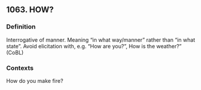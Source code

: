 ## 1063. HOW?
### Definition
Interrogative of manner. Meaning "in what way/manner" rather than "in what state". Avoid elicitation with, e.g. "How are you?", How is the weather?" (CoBL)

### Contexts
How do you make fire?

